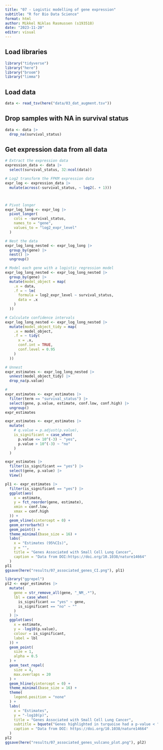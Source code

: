 ```yaml
---
title: "07 - Logistic modelling of gene expression"
subtitle: "R for Bio Data Science"
format: html
author: Mikkel Niklas Rasmussen (s193518)
date: "2023-11-20"
editor: visual
---
```


## Load libraries

```r
library("tidyverse")
library("here")
library("broom")
library("limma")
```

## Load data

```r
data <- read_tsv(here("data/03_dat_augment.tsv"))
```

## Drop samples with NA in survival status

```r
data <- data |>
  drop_na(survival_status)
```

## Get expression data from all data

```r
# Extract the expression data
expression_data <- data |>
  select(survival_status, 32:ncol(data))

# Log2 transform the FPKM expression data
expr_log <- expression_data |>
  mutate(across(-survival_status, ~ log2(. + 1)))



# Pivot longer
expr_log_long <- expr_log |>
  pivot_longer(
    cols = -survival_status,
    names_to = "gene",
    values_to = "log2_expr_level"
  )

# Nest the data
expr_log_long_nested <- expr_log_long |>
  group_by(gene) |>
  nest() |>
  ungroup()

# Model each gene with a logistic regression model
expr_log_long_nested <- expr_log_long_nested |>
  group_by(gene) |>
  mutate(model_object = map(
    .x = data,
    .f = ~ lm(
      formula = log2_expr_level ~ survival_status,
      data = .x
    )
  ))

# Calculate confidence intervals
expr_log_long_nested <- expr_log_long_nested |>
  mutate(model_object_tidy = map(
    .x = model_object,
    .f = ~ tidy(
      x = .x,
      conf.int = TRUE,
      conf.level = 0.95
    )
  ))

# Unnest
expr_estimates <- expr_log_long_nested |>
  unnest(model_object_tidy) |>
  drop_na(p.value)

#
expr_estimates <- expr_estimates |>
  filter(term == "survival_status") |>
  select(gene, p.value, estimate, conf.low, conf.high) |>
  ungroup()
expr_estimates

expr_estimates <- expr_estimates |>
  mutate(
    # q.value = p.adjust(p.value),
    is_significant = case_when(
      p.value <= 10^(-3) ~ "yes",
      p.value > 10^(-3) ~ "no"
    )
  )

expr_estimates |>
  filter(is_significant == "yes") |>
  select(gene, p.value) |>
  View()
```

```r
pl1 <- expr_estimates |>
  filter(is_significant == "yes") |>
  ggplot(aes(
    x = estimate,
    y = fct_reorder(gene, estimate),
    xmin = conf.low,
    xmax = conf.high
  )) +
  geom_vline(xintercept = 0) +
  geom_errorbarh() +
  geom_point() +
  theme_minimal(base_size = 16) +
  labs(
    x = "Estimates (95%CIs)",
    y = "",
    title = "Genes Associated with Small Cell Lung Cancer",
    caption = "Data from DOI:https://doi.org/10.1038/nature14664"
  )
pl1
ggsave(here("results/07_associated_genes_CI.png"), pl1)

library("ggrepel")
pl2 <- expr_estimates |>
  mutate(
    gene = str_remove_all(gene, "_NM_.*"),
    lbl = case_when(
      is_significant == "yes" ~ gene,
      is_significant == "no" ~ ""
    )
  ) |>
  ggplot(aes(
    x = estimate,
    y = -log10(p.value),
    colour = is_significant,
    label = lbl
  )) +
  geom_point(
    size = 1,
    alpha = 0.5
  ) +
  geom_text_repel(
    size = 4,
    max.overlaps = 20
  ) +
  geom_hline(yintercept = 0) +
  theme_minimal(base_size = 16) +
  theme(
    legend.position = "none"
  ) +
  labs(
    x = "Estimates",
    y = "-log10(p)",
    title = "Genes Associated with Small Cell Lung Cancer",
    subtitle = bquote("Genes highlighted in turquoise had a p-value < " * 10^-3),
    caption = "Data from DOI: https://doi.org/10.1038/nature14664"
  )
pl2
ggsave(here("results/07_associated_genes_vulcano_plot.png"), pl2)
```
